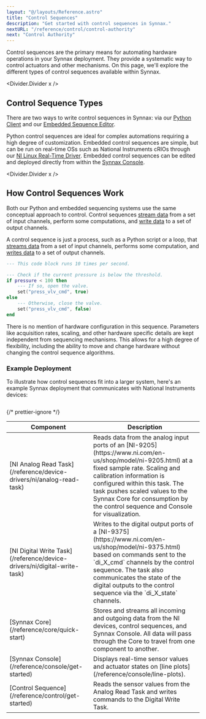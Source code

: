 ```yaml
---
layout: "@/layouts/Reference.astro"
title: "Control Sequences"
description: "Get started with control sequences in Synnax."
nextURL: "/reference/control/control-authority"
next: "Control Authority"
---
```



Control sequences are the primary means for automating hardware operations in your
Synnax deployment. They provide a systematic way to control actuators and other
mechanisms. On this page, we'll explore the different types of control sequences
available within Synnax.

<Divider.Divider x />

## Control Sequence Types

There are two ways to write control sequences in Synnax: via our
[Python Client](/reference/python-client/get-started) and our
[Embedded Sequence Editor](/reference/control/embedded/get-started).

Python control sequences are ideal for complex automations requiring a high degree of
customization. Embedded control sequences are simple, but can be run on real-time OSs
such as National Instruments cRIOs through our
[NI Linux Real-Time Driver](/reference/device-drivers/standalone?platform=ni-linux-rt).
Embedded control sequences can be edited and deployed directly from within the
[Synnax Console](/reference/console/get-started).

<Divider.Divider x />

## How Control Sequences Work

Both our Python and embedded sequencing systems use the same conceptual approach to
control. Control sequences [stream data](/reference/concepts/streams) from a set of
input channels, perform some computations, and [write data](/reference/concepts/writes)
to a set of output channels.

A control sequence is just a process, such as a Python script or a loop, that
[streams data](/reference/concepts/streams) from a set of input channels, performs some
computation, and [writes data](/reference/concepts/writes) to a set of output channels.

```lua
--- This code block runs 10 times per second.

--- Check if the current pressure is below the threshold.
if pressure < 100 then
    --- If so, open the valve.
    set("press_vlv_cmd", true)
else
    --- Otherwise, close the valve.
    set("press_vlv_cmd", false)
end
```

There is no mention of hardware configuration in this sequence. Parameters like
acquisition rates, scaling, and other hardware specific details are kept independent
from sequencing mechanisms. This allows for a high degree of flexibility, including the
ability to move and change hardware without changing the control sequence algorithms.

### Example Deployment

To illustrate how control sequences fit into a larger system, here's an example Synnax
deployment that communicates with National Instruments devices:

<Diagram>
  <Image
    client:only="react"
    id="control/sequence-structure-v2"
    themed={false}
    extension="svg"
  />
</Diagram>

{/* prettier-ignore */}
<Table>
  <thead>
    <tr>
      <th style={{width: "160px"}}>Component</th>
      <th>Description</th>
    </tr>
  </thead>
  <tbody>
    <tr>
      <td>[NI Analog Read Task](/reference/device-drivers/ni/analog-read-task)</td>
      <td>Reads data from the analog input ports of an
        [NI-9205](https://www.ni.com/en-us/shop/model/ni-9205.html) at a fixed sample
        rate. Scaling and calibration information is configured within this task. The
        task pushes scaled values to the Synnax Core for consumption by the control
        sequence and Console for visualization.</td>
    </tr>
    <tr>
      <td>[NI Digital Write Task](/reference/device-drivers/ni/digital-write-task)</td>
      <td>Writes to the digital output ports of a
        [NI-9375](https://www.ni.com/en-us/shop/model/ni-9375.html) based on commands
        sent to the `di_X_cmd` channels by the control sequence. The task also
        communicates the state of the digital outputs to the control sequence via the
        `di_X_state` channels.</td>
    </tr>
    <tr>
      <td>[Synnax Core](/reference/core/quick-start)</td>
      <td>Stores and streams all incoming and outgoing data from the NI devices, control
        sequences, and Synnax Console. All data will pass through the Core to travel
        from one component to another.</td>
    </tr>
    <tr>
      <td>[Synnax Console](/reference/console/get-started)</td>
      <td>Displays real-time sensor values and actuator states on [line
        plots](/reference/console/line-plots).</td>
    </tr>
    <tr>
      <td>[Control Sequence](/reference/control/get-started)</td>
      <td>Reads the sensor values from the Analog Read Task and writes commands to the
        Digital Write Task.</td>
    </tr>
  </tbody>
</Table>
